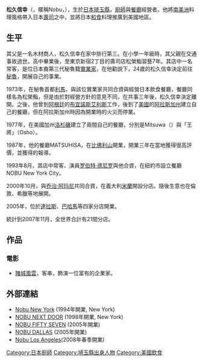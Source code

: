 {{BLP unsourced|time=2022-01-12T01:10:05+00:00}}
'''松久信幸'''（{{lang-en|Nobuyuki Matsuhisa}}，暱稱Nobu，{{bd|1949年|3月10日|||}}），生於[[日本|日本]][[琦玉縣|琦玉縣]]，[[廚師|廚師]]與[[餐廳|餐廳]]經營者。他將[[南美洲|南美洲]]料理風格帶入日本[[壽司|壽司]]之中，並將日本[[和食|和食]]料理推廣到美國地區。

==生平==
其父是一名木材商人，松久信幸在家中排行第三。在小學一年級時，其父親在交通事故過世。高中畢業後，至東京新宿2丁目的壽司店松榮鮨習藝7年。其店中一名常客，是位日本裔第三代秘魯籍[[實業家|實業家]]，在他勸說下，24歲的松久信幸決定前往[[秘魯|秘魯]]，開展自己的事業。

1973年，在秘魯首都[[利馬|利馬]]，與該位實業家共同合資與經營日本飲食餐廳，餐廳同樣名為松榮鮨，但是由於對經營方針的意見不同，在共事三年後，松久信幸決定離開。之後，他曾到[[阿根廷|阿根廷]]的[[布宜諾斯艾利斯|布宜諾斯艾利斯]]工作，後到了[[美利堅合眾國|美國]]的[[阿拉斯加州|阿拉斯加州]]建立自己的餐廳，但在阿拉斯加州時因為開業時的火災而停業。

1977年，在美國加州[[洛杉磯|洛杉磯]]建立了兩間自己的餐廳，分別是Mitsuwa（{{lang-ja|ミツワ}}）與「王將」（Osho）。

1987年，他的餐廳MATSUHISA，在[[比佛利山|比佛利山]]開業，開業三年在當地獲得很高評價，並獲得{{tsl|en|Zagat||Zagat Survey}}的報導。

1993年8月，其店中常客、演員[[罗伯特·德尼罗|罗伯特·德尼罗]]與他合資，在紐約市設立餐廳NOBU New York City。

2000年10月，與[[乔治·阿玛尼|乔治·阿玛尼]]共同合資，在義大利[[米蘭|米蘭]]開設分店。隨後生意也在倫敦、希臘等地展開。

2005年，位於[[達拉斯|達拉斯]]、[[巴哈馬|巴哈馬]]等四家分店開業。

統計到2007年11月，全世界合計有21間分店。

== 作品 ==
=== 電影 ===
*[[賭城風雲_(1995年電影)|賭城風雲]]，客串，飾演一位富有的企業家。

==外部連結==
*[http://www.noburestaurants.com/new-york/experience/ Nobu New York] {{Wayback|url=http://www.noburestaurants.com/new-york/experience/ |date=20151120204549 }}(1994年開業, New York)
*[http://www.noburestaurants.com/next-door/experience/ NOBU NEXT DOOR] {{Wayback|url=http://www.noburestaurants.com/next-door/experience/ |date=20151117023515 }}(1998年開業, New York)
*[http://www.noburestaurants.com/fifty-seven/experience/ NOBU FIFTY SEVEN] {{Wayback|url=http://www.noburestaurants.com/fifty-seven/experience/ |date=20151117022400 }}(2005年開業)
*[http://www.noburestaurants.com/dallas/experience/ NOBU DALLAS] {{Wayback|url=http://www.noburestaurants.com/dallas/experience/ |date=20171016115405 }}(2005年開業)
*[https://web.archive.org/web/20151117020157/http://www.noburestaurants.com/los-angeles/experience/ Nobu Los Angeles](2008年春季開業)

{{DEFAULTSORT:matsuhisa nobuyuki}}
[[Category:日本廚師|Category:日本廚師]]
[[Category:埼玉縣出身人物|Category:埼玉縣出身人物]]
[[Category:美國飲食|Category:美國飲食]]